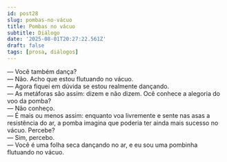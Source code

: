 ```yaml
---
id: post28
slug: pombas-no-vácuo
title: Pombas no vácuo
subtitle: Diálogo
date: '2025-08-01T20:27:22.561Z'
draft: false
tags: [prosa, diálogos]
---
```


— Você também dança?  
— Não. Acho que estou flutuando no vácuo.  
— Agora fiquei em dúvida se estou realmente dançando.  
— As metáforas são assim: dizem e não dizem. Ocê conhece a alegoria do voo da pomba?  
— Não conheço.  
— É mais ou menos assim: enquanto voa livremente e sente nas asas 
a resistência do ar, a pomba imagina que poderia ter ainda mais sucesso no vácuo. Percebe?  
— Sim, percebo.  
— Você é uma folha seca dançando no ar, e eu sou uma pombinha flutuando no vácuo.
